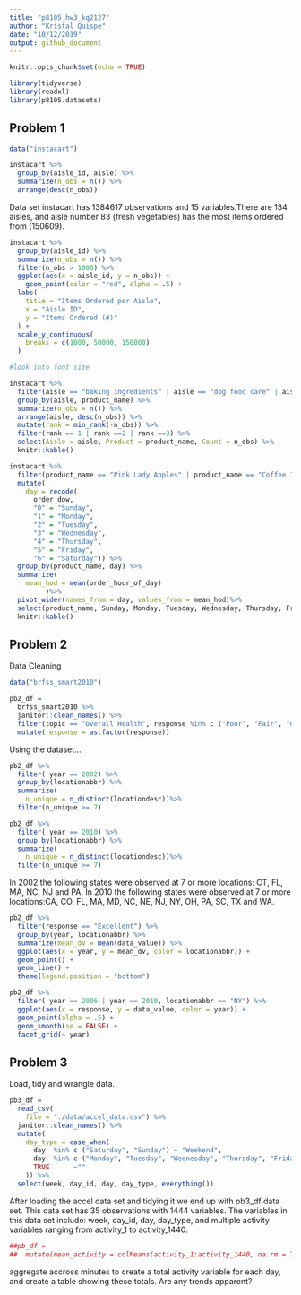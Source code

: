 ```yaml
---
title: "p8105_hw3_kq2127"
author: "Kristal Quispe"
date: "10/12/2019"
output: github_document
---
```


```r
knitr::opts_chunk$set(echo = TRUE)

library(tidyverse)
library(readxl)
library(p8105.datasets)
```

## Problem 1

```r
data("instacart")

instacart %>% 
  group_by(aisle_id, aisle) %>% 
  summarize(n_obs = n()) %>% 
  arrange(desc(n_obs))
```
Data set instacart has 1384617 observations and 15 variables.There are 134 aisles, and aisle number 83 (fresh vegetables) has the most items ordered from (150609).

```r

instacart %>%
  group_by(aisle_id) %>%
  summarize(n_obs = n()) %>% 
  filter(n_obs > 1000) %>% 
  ggplot(aes(x = aisle_id, y = n_obs)) + 
    geom_point(color = "red", alpha = .5) +
  labs(
    title = "Items Ordered per Aisle",
    x = "Aisle ID",
    y = "Items Ordered (#)"
  ) +
  scale_y_continuous(
    breaks = c(1000, 50000, 150000)
  )

#look into font size

```


```r
instacart %>%
  filter(aisle == "baking ingredients" | aisle == "dog food care" | aisle == "packaged vegetables fruits") %>% 
  group_by(aisle, product_name) %>%
  summarize(n_obs = n()) %>% 
  arrange(aisle, desc(n_obs)) %>% 
  mutate(rank = min_rank(-n_obs)) %>% 
  filter(rank == 1 | rank ==2 | rank ==3) %>% 
  select(Aisle = aisle, Product = product_name, Count = n_obs) %>% 
  knitr::kable()

```


```r

instacart %>% 
  filter(product_name == "Pink Lady Apples" | product_name == "Coffee Ice Cream" ) %>% 
  mutate(
    day = recode(
      order_dow,
      "0" = "Sunday",
      "1" = "Monday",
      "2" = "Tuesday",
      "3" = "Wednesday",
      "4" = "Thursday",
      "5" = "Friday",
      "6" = "Saturday")) %>% 
  group_by(product_name, day) %>% 
  summarize(
    mean_hod = mean(order_hour_of_day)
         )%>% 
  pivot_wider(names_from = day, values_from = mean_hod)%>% 
  select(product_name, Sunday, Monday, Tuesday, Wednesday, Thursday, Friday, Saturday) %>% 
  knitr::kable()


```


## Problem 2

Data Cleaning 
```r
data("brfss_smart2010")

pb2_df =
  brfss_smart2010 %>% 
  janitor::clean_names() %>% 
  filter(topic == "Overall Health", response %in% c ("Poor", "Fair", "Good", "Excellent")) %>% 
  mutate(response = as.factor(response)) 

```

Using the dataset...
```r
pb2_df %>% 
  filter( year == 2002) %>% 
  group_by(locationabbr) %>%
  summarize(
    n_unique = n_distinct(locationdesc))%>%  
  filter(n_unique >= 7)

pb2_df %>% 
  filter( year == 2010) %>% 
  group_by(locationabbr) %>%
  summarize(
    n_unique = n_distinct(locationdesc))%>%  
  filter(n_unique >= 7)

```

In 2002 the following states were observed at 7 or more locations: CT, FL, MA, NC, NJ and PA. In 2010 the following states were observed at 7 or more locations:CA, CO, FL, MA, MD, NC, NE, NJ, NY, OH, PA, SC, TX and WA. 
```r
pb2_df %>% 
  filter(response == "Excellent") %>% 
  group_by(year, locationabbr) %>% 
  summarize(mean_dv = mean(data_value)) %>% 
  ggplot(aes(x = year, y = mean_dv, color = locationabbr)) + 
  geom_point() +
  geom_line() + 
  theme(legend.position = "bottom")
```


```r
pb2_df %>% 
  filter( year == 2006 | year == 2010, locationabbr == "NY") %>%
  ggplot(aes(x = response, y = data_value, color = year)) + 
  geom_point(alpha = .5) +
  geom_smooth(se = FALSE) + 
  facet_grid(~ year)
```

## Problem 3

Load, tidy and wrangle data. 
```r
pb3_df = 
  read_csv(
    file = "./data/accel_data.csv") %>% 
  janitor::clean_names() %>% 
  mutate(
    day_type = case_when(
      day  %in% c ("Saturday", "Sunday") ~ "Weekend",
      day  %in% c ("Monday", "Tuesday", "Wednesday", "Thursday", "Friday") ~ "Weekday",
      TRUE      ~"" 
    )) %>% 
  select(week, day_id, day, day_type, everything())

```
After loading the accel data set and tidying it we end up with pb3_df data set. This data set has 35 observations with 1444 variables. The variables in this data set include: week, day_id, day, day_type, and multiple activity variables ranging from activity_1 to activity_1440. 

```r
##pb_df = 
##  mutate(mean_activity = colMeans(activity_1:activity_1440, na.rm = TRUE, dims = 1))

```

aggregate accross minutes to create a total activity variable for each day, and create a table showing these totals. Are any trends apparent?


